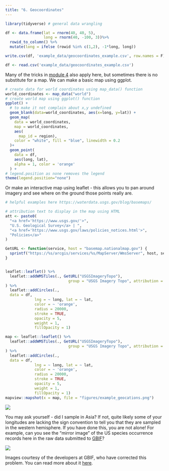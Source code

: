 ```yaml
---
title: "6. Geocoordinates"
---
```



```r
library(tidyverse) # general data wrangling
```

```r
df <- data.frame(lat = rnorm(40, 40, 5),
                 long = rnorm(40, -100, 3))%>%
  rowid_to_column() %>%
  mutate(long = ifelse (rowid %in% c(1,2), -1*long, long))

write.csv(df, 'example_data/geocoordinates_example.csv', row.names = F)
```

```r
df <- read.csv('example_data/geocoordinates_example.csv')
```

Many of the tricks in [module 4](data_in_range.qmd) also apply here, but sometimes there is no substitute for a map. We can make a basic map using ggplot. 

```r
# create data for world coordinates using map_data() function 
world_coordinates <- map_data("world") 
# create world map using ggplot() function 
ggplot() + 
  # to make it not complain about x,y undefined
  geom_blank(data=world_coordinates, aes(x=long, y=lat)) +
  geom_map( 
    data = world_coordinates,
    map = world_coordinates, 
    aes(
      map_id = region),
    color = "white", fill = "blue", linewidth = 0.2 
  )+
  geom_point( 
    data = df, 
    aes(long, lat), 
    alpha = 1, color = 'orange'
  ) + 
# legend.position as none removes the legend 
theme(legend.position="none") 
```

Or make an interactive map using leaflet - this allows you to pan around imagery and see where on the ground those points really are.

```r
# helpful examples here https://waterdata.usgs.gov/blog/basemaps/

# attribution text to display in the map using HTML
att <- paste0(
  "<a href='https://www.usgs.gov/'>",
  "U.S. Geological Survey</a> | ",
  "<a href='https://www.usgs.gov/laws/policies_notices.html'>",
  "Policies</a>"
)

GetURL <- function(service, host = "basemap.nationalmap.gov") {
  sprintf("https://%s/arcgis/services/%s/MapServer/WmsServer", host, service)
}


leaflet::leaflet() %>%
  leaflet::addWMSTiles(., GetURL("USGSImageryTopo"),
                            group = "USGS Imagery Topo", attribution = att, layers = "0"
) %>%
  leaflet::addCircles(., 
  data = df,
             lng = ~ long, lat = ~ lat,
             color = ~ 'orange',
             radius = 20000,
             stroke = TRUE,
             opacity = 5,
             weight = 1,
             fillOpacity = 1)

```

```r
map <- leaflet::leaflet() %>%
  leaflet::addWMSTiles(., GetURL("USGSImageryTopo"),
                            group = "USGS Imagery Topo", attribution = att, layers = "0"
) %>%
  leaflet::addCircles(., 
  data = df,
             lng = ~ long, lat = ~ lat,
             color = ~ 'orange',
             radius = 20000,
             stroke = TRUE,
             opacity = 5,
             weight = 1,
             fillOpacity = 1)
mapview::mapshot(x = map, file = "figures/example_geocations.png")


```
![](figures/figures/example_geocations.png)


You may ask yourself - did I sample in Asia? If not, quite likely some of your longitudes are lacking the sign convention to tell you that they are sampled in the western hemisphere. If you have done this, you are not alone! For example, can you see the "mirror image" of the US species occurrence records here in the raw data submitted to [GBIF](https://www.gbif.org/)?

![](figures/us-verbatim.png)

Images courtesy of the developers at GBIF, who have corrected this problem. You can read more about it [here](https://gbif.blogspot.com/2011/05/here-be-dragons-mapping-occurrence-data.html).
